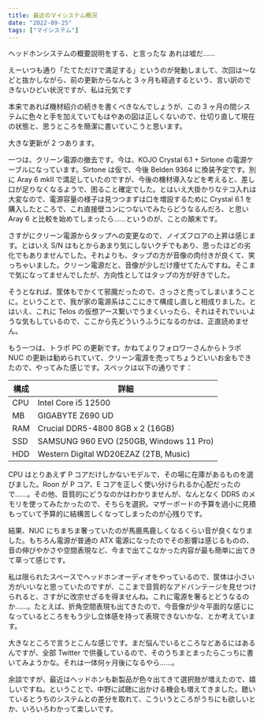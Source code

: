 ```yaml
---
title: 最近のマイシステム概況
date: "2022-09-25"
tags: ["マイシステム"]
---
```


ヘッドホンシステムの概要説明をする、と言ったな あれは嘘だ……

えーいつも通り「たてただけで満足する」というのが発動しまして、次回は〜などと抜かしながら、前の更新からなんと 3 ヶ月も経過するという、言い訳のできないひどい状況ですが、私は元気です

本来であれば機材紹介の続きを書くべきなんでしょうが、この 3 ヶ月の間システムに色々と手を加えていてもはやあの図は正しくないので、仕切り直して現在の状態と、思うところを簡潔に書いていこうと思います。

大きな更新が 2 つあります。

一つは、クリーン電源の撤去です。今は、KOJO Crystal 6.1 + Sirtone の電源ケーブルになっています。Sirtone は仮で、今後 Belden 9364 に換装予定です。別に Aray 6 mkII で満足していたのですが、今後の機材導入などを考えると、差し口が足りなくなるようで、困ること確定でした。とはいえ大掛かりなテコ入れは大変なので、電源容量の様子は見つつまずは口を増設するために Crystal 6.1 を購入したところで、これ直接壁コンにつないでみたらどうなるんだろ、と思い Aray 6 と比較を始めてしまったら……というのが、ことの顛末です。

さすがにクリーン電源からタップへの変更なので、ノイズフロアの上昇は感じます。とはいえ S/N はもとからあまり気にしないクチでもあり、思ったほどの劣化でもありませんでした。それよりも、タップの方が音像の肉付きが良くて、笑っちゃいました。クリーン電源だと、音像が少しだけ痩せてたんですね。そこまで気になってませんでしたが、方向性としてはタップの方が好きでした。

そうとなれば、筐体もでかくて邪魔だったので、さっさと売ってしまいまうことに。ということで、我が家の電源系はここにきて構成し直しと相成りました。とはいえ、これに Telos の仮想アース繋いでうまくいったら、それはそれでいいような気もしているので、ここから先どういうふうになるのかは、正直読めません。

もう一つは、トラポ PC の更新です。かねてよりフォロワーさんからトラポ NUC の更新は勧められていて、クリーン電源を売ってちょうどいいお金もできたので、やってみた感じです。スペックは以下の通りです：

| 構成 | 詳細                                    |
| ---- | --------------------------------------- |
| CPU  | Intel Core i5 12500                     |
| MB   | GIGABYTE Z690 UD                        |
| RAM  | Crucial DDR5-4800 8GB x 2 (16GB)        |
| SSD  | SAMSUNG 960 EVO (250GB, Windows 11 Pro) |
| HDD  | Western Digital WD20EZAZ (2TB, Music)   |

CPU はとりあえず P コアだけしかないモデルで、その場に在庫があるものを選びました。Roon が P コア、E コアを正しく使い分けられるか心配だったので……。その他、音質的にどうなのかはわかりませんが、なんとなく DDR5 のメモリを使ってみたかったので、そちらを選択。マザーボードの予算を過小に見積もっていて予算的に結構苦しくなってしまったのが心残りです。

結果、NUC にちまちま奢っていたのが馬鹿馬鹿しくなるくらい音が良くなりました。もちろん電源が普通の ATX 電源になったのでその影響は感じるものの、音の伸びやかさや空間表現など、今まで出てこなかった内容が最も簡単に出てきて草って感じです。

私は限られたスペースでヘッドホンオーディオをやっているので、筐体は小さい方がいいなと思っていたのですが、ここまで音質的なアドバンテージを見せつけられると、さすがに改宗せざるを得ませんね。これに電源を奢るとどうなるのか……。たとえば、折角空間表現も出てきたので、今音像が少々平面的な感じになっているところをもう少し立体感を持って表現できないかな、とか考えています。

大きなところで言うとこんな感じです。まだ悩んでいるところなどあるにはあるんですが、全部 Twitter で供養しているので、そのうちまとまったらこっちに書いてみようかな。それは一体何ヶ月後になるやら……。

余談ですが、最近はヘッドホンも新製品が色々出てきて選択肢が増えたので、嬉しいですね。ということで、中野に試聴に出かける機会も増えてきました。聴いているとうちのシステムとの差分を取れて、こういうところがうちにも欲しいとか、いろいろわかって楽しいです。
